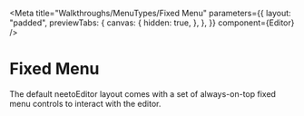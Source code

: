 
<Meta
  title="Walkthroughs/MenuTypes/Fixed Menu"
  parameters={{
    layout: "padded",
    previewTabs: {
      canvas: {
        hidden: true,
      },
    },
  }}
  component={Editor}
/>

# Fixed Menu

The default neetoEditor layout comes with a set of always-on-top fixed menu
controls to interact with the editor.

<Canvas>
  <Story name="Fixed Menu">
    <Editor />
  </Story>
</Canvas>
